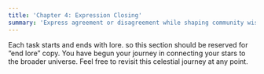 ```yaml
---
title: 'Chapter 4: Expression Closing'
summary: 'Express agreement or disagreement while shaping community wisdom.'
---
```


Each task starts and ends with lore. so this section should be reserved for “end lore” copy. You have begun your journey in connecting your stars to the broader universe. Feel free to revisit this celestial journey at any point.
